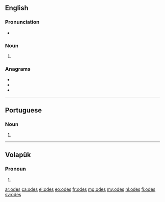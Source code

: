 ==English==

===Pronunciation===
* {{rhymes|əʊdz|lang=en}}

===Noun===
{{head|en|noun plural form}}

# {{plural of|ode|lang=en}}

===Anagrams===
* {{l|en|does}}
* {{l|en|dose}}
* {{l|en|SOED}}

----

==Portuguese==

===Noun===
{{head|pt|noun plural form}}

# {{plural of|ode|lang=pt}}

----

==Volapük==

===Pronoun===
{{head|vo|pronoun form}}

# {{inflection of|od||dat|p|lang=vo}}

[[ar:odes]]
[[ca:odes]]
[[el:odes]]
[[eo:odes]]
[[fr:odes]]
[[mg:odes]]
[[my:odes]]
[[nl:odes]]
[[fi:odes]]
[[sv:odes]]